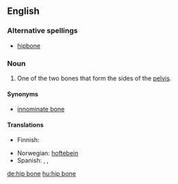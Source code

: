 {{wikipedia}}
==English==
===Alternative spellings===
*[[hipbone]]
===Noun===
{{en-noun|sg=[[hip]] [[bone]]}}

# {{context|skeleton}} One of the two bones that form the sides of the [[pelvis]].

====Synonyms====
*[[innominate bone]]

====Translations====
{{trans-top|bone}}
* Finnish: {{t+|fi|lonkkaluu}}
{{trans-mid}}
* Norwegian: [[hoftebein]]
* Spanish: {{t|es|hueso de la cadera|m}}, {{t|es|coxal|m}}, {{t|es|hueso coxal|m}}
{{trans-bottom}}

[[de:hip bone]]
[[hu:hip bone]]